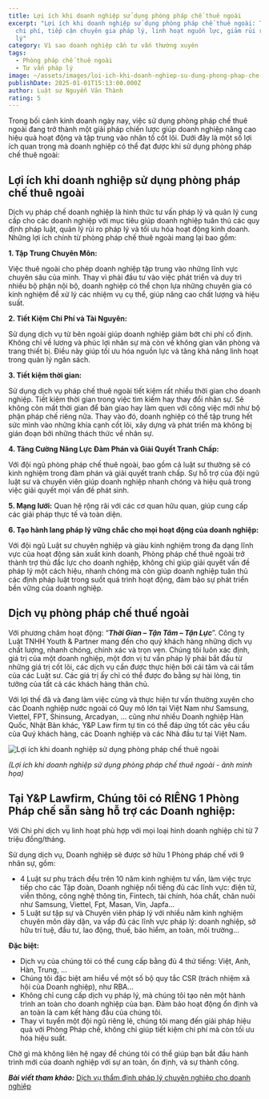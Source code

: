 ```yaml
---
title: Lợi ích khi doanh nghiệp sử dụng phòng pháp chế thuê ngoài
excerpt: "Lợi ích khi doanh nghiệp sử dụng phòng pháp chế thuê ngoài: Tiết kiệm
  chi phí, tiếp cận chuyên gia pháp lý, linh hoạt nguồn lực, giảm rủi ro pháp
  lý"
category: Vì sao doanh nghiệp cần tư vấn thường xuyên
tags:
  - Phòng pháp chế thuê ngoài
  - Tư vấn pháp lý
image: ~/assets/images/loi-ich-khi-doanh-nghiep-su-dung-phong-phap-che-thue-ngoai.jpg
publishDate: 2025-01-01T15:13:00.000Z
author: Luật sư Nguyễn Văn Thành
rating: 5
---
```

Trong bối cảnh kinh doanh ngày nay, việc sử dụng phòng pháp chế thuê ngoài đang trở thành một giải pháp chiến lược giúp doanh nghiệp nâng cao hiệu quả hoạt động và tập trung vào nhân tố cốt lõi. Dưới đây là một số lợi ích quan trọng mà doanh nghiệp có thể đạt được khi sử dụng phòng pháp chế thuê ngoài:

## Lợi ích khi doanh nghiệp sử dụng phòng pháp chế thuê ngoài

Dịch vụ pháp chế doanh nghiệp là hình thức tư vấn pháp lý và quản lý cung cấp cho các doanh nghiệp với mục tiêu giúp doanh nghiệp tuân thủ các quy định pháp luật, quản lý rủi ro pháp lý và tối ưu hóa hoạt động kinh doanh. Những lợi ích chính từ phòng pháp chế thuê ngoài mang lại bao gồm:

**1. Tập Trung Chuyên Môn:**

Việc thuê ngoài cho phép doanh nghiệp tập trung vào những lĩnh vực chuyên sâu của mình. Thay vì phải đầu tư vào việc phát triển và duy trì nhiều bộ phận nội bộ, doanh nghiệp có thể chọn lựa những chuyên gia có kinh nghiệm để xử lý các nhiệm vụ cụ thể, giúp nâng cao chất lượng và hiệu suất.

**2. Tiết Kiệm Chi Phí và Tài Nguyên:**

Sử dụng dịch vụ từ bên ngoài giúp doanh nghiệp giảm bớt chi phí cố định. Không chỉ về lương và phúc lợi nhân sự mà còn về không gian văn phòng và trang thiết bị. Điều này giúp tối ưu hóa nguồn lực và tăng khả năng linh hoạt trong quản lý ngân sách.

**3. Tiết kiệm thời gian:**

Sử dụng dịch vụ pháp chế thuê ngoài tiết kiệm rất nhiều thời gian cho doanh nghiệp. Tiết kiệm thời gian trong việc tìm kiếm hay thay đổi nhân sự. Sẽ không còn mất thời gian để bàn giao hay làm quen với công việc mới như bộ phận pháp chế riêng nữa. Thay vào đó, doanh nghiệp có thể tập trung hết sức mình vào những khía cạnh cốt lõi, xây dựng và phát triển mà không bị gián đoạn bởi những thách thức về nhân sự.

**4. Tăng Cường Năng Lực Đàm Phán và Giải Quyết Tranh Chấp:**

Với đội ngũ phòng pháp chế thuê ngoài, bao gồm cả luật sư thường sẽ có kinh nghiệm trong đàm phán và giải quyết tranh chấp. Sự hỗ trợ của đội ngũ luật sư và chuyên viên giúp doanh nghiệp nhanh chóng và hiệu quả trong việc giải quyết mọi vấn đề phát sinh.

**5. Mạng lưới:** Quan hệ rộng rãi với các cơ quan hữu quan, giúp cung cấp các giải pháp thực tế và toàn diện.

**6. Tạo hành lang pháp lý vững chắc cho mọi hoạt động của doanh nghiệp:**

Với đội ngũ Luật sư chuyên nghiệp và giàu kinh nghiệm trong đa dạng lĩnh vực của hoạt động sản xuất kinh doanh, Phòng pháp chế thuê ngoài trở thành trợ thủ đắc lực cho doanh nghiệp, không chỉ giúp giải quyết vấn đề pháp lý một cách hiệu, nhanh chóng mà còn giúp doanh nghiệp tuân thủ các định pháp luật trong suốt quá trình hoạt động, đảm bảo sự phát triển bền vững của doanh nghiệp.

## Dịch vụ phòng pháp chế thuế ngoài

Với phương châm hoạt động: “***Thời Gian – Tận Tâm – Tận Lực***”. Công ty Luật TNHH Youth & Partner mang đến cho quý khách hàng những dịch vụ chất lượng, nhanh chóng, chính xác và trọn vẹn. Chúng tôi luôn xác định, giá trị của một doanh nghiệp, một đơn vị tư vấn pháp lý phải bắt đầu từ những giá trị cốt lõi, các dịch vụ cần được thực hiện bởi cái tâm và cái tầm của các Luật sư. Các giá trị ấy chỉ có thể được đo bằng sự hài lòng, tin tưởng của tất cả các khách hàng thân chủ.

Với lợi thế đã và đang làm việc cùng và thực hiện tư vấn thường xuyên cho các Doanh nghiệp nước ngoài có Quy mô lớn tại Việt Nam như Samsung, Viettel, FPT, Shinsung, Arcadyan, … cũng như nhiều Doanh nghiệp Hàn Quốc, Nhật Bản khác, Y&P Law firm tự tin có thể đáp ứng tốt các yêu cầu của Quý khách hàng, các Doanh nghiệp và các Nhà đầu tư tại Việt Nam.

![Lợi ích khi doanh nghiệp sử dụng phòng pháp chế thuê ngoài](~/assets/images/loi-ich-khi-doanh-nghiep-su-dung-phong-phap-che-thue-ngoai-1.jpg "Lợi ích khi doanh nghiệp sử dụng phòng pháp chế thuê ngoài")

*(Lợi ích khi doanh nghiệp sử dụng phòng pháp chế thuê ngoài - ảnh minh họa)*

## Tại Y&P Lawfirm, Chúng tôi có RIÊNG 1 Phòng Pháp chế sẵn sàng hỗ trợ các Doanh nghiệp:

Với Chi phí dịch vụ linh hoạt phù hợp với mọi loại hình doanh nghiệp chỉ từ 7 triệu đồng/tháng.

Sử dụng dịch vụ, Doanh nghiệp sẽ được sở hữu 1 Phòng pháp chế với 9 nhân sự, gồm:

* 4 Luật sư phụ trách đều trên 10 năm kinh nghiệm tư vấn, làm việc trực tiếp cho các Tập đoàn, Doanh nghiệp nổi tiếng đủ các lĩnh vực: điện tử, viễn thông, công nghệ thông tin, Fintech, tài chính, hóa chất, chăn nuôi như Samsung, Viettel, Fpt, Masan, Vin, Japfa...
* 5 Luật sư tập sự và Chuyên viên pháp lý với nhiều năm kinh nghiệm chuyên môn dày dặn, va vấp đủ các lĩnh vực pháp lý: doanh nghiệp, sở hữu trí tuệ, đầu tư, lao động, thuế, bảo hiểm, an toàn, môi trường...

**Đặc biệt:**

* Dịch vụ của chúng tôi có thể cung cấp bằng đủ 4 thứ tiếng: Việt, Anh, Hàn, Trung, …
* Chúng tôi đặc biệt am hiểu về một số bộ quy tắc CSR (trách nhiệm xã hội của Doanh nghiệp), như RBA...
* Không chỉ cung cấp dịch vụ pháp lý, mà chúng tôi tạo nên một hành trình an toàn cho doanh nghiệp của bạn. Đảm bảo hoạt động ổn định và an toàn là cam kết hàng đầu của chúng tôi.
* Thay vì tuyển một đội ngũ riêng lẻ, chúng tôi mang đến giải pháp hiệu quả với Phòng Pháp chế, không chỉ giúp tiết kiệm chi phí mà còn tối ưu hóa hiệu suất.

Chờ gì mà không liên hệ ngay để chúng tôi có thể giúp bạn bắt đầu hành trình mới của doanh nghiệp với sự an toàn, ổn định, và sự thành công.

***Bài viết tham khảo:*** [](https://vinhphuclawyers.vn/dich-vu-phap-ly/ho-tro-doanh-nghiep/dich-vu-phap-che-thue-ngoai-tai-binh-xuyen-vinh-phuc-35800.htm)[Dịch vụ thẩm định pháp lý chuyên nghiệp cho doanh nghiệp](https://yplawfirm.vn/dich-vu-danh-gia/dich-vu-tham-dinh-phap-ly-chuyen-nghiep-cho-doanh-nghiep)[](https://vinhphuclawyers.vn/dich-vu-phap-ly/ho-tro-doanh-nghiep/dich-vu-phap-che-thue-ngoai-tai-binh-xuyen-vinh-phuc-35800.htm)
